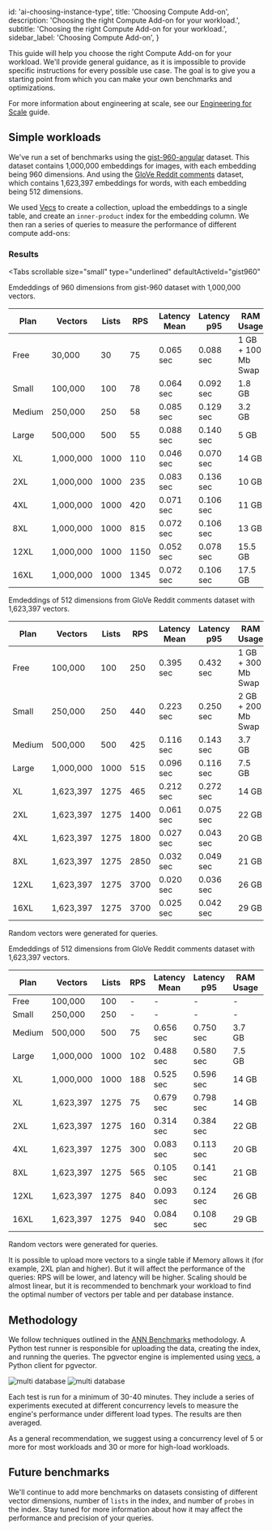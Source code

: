 
  id: 'ai-choosing-instance-type',
  title: 'Choosing Compute Add-on',
  description: 'Choosing the right Compute Add-on for your workload.',
  subtitle: 'Choosing the right Compute Add-on for your workload.',
  sidebar_label: 'Choosing Compute Add-on',
}

This guide will help you choose the right Compute Add-on for your workload. We'll provide general guidance, as it is impossible to provide specific instructions for every possible use case. The goal is to give you a starting point from which you can make your own benchmarks and optimizations.

For more information about engineering at scale, see our [Engineering for Scale](/docs/guides/ai/engineering-for-scale) guide.

## Simple workloads

We've run a set of benchmarks using the [gist-960-angular](http://corpus-texmex.irisa.fr/) dataset. This dataset contains 1,000,000 embeddings for images, with each embedding being 960 dimensions. And using the [GloVe Reddit comments](https://nlp.stanford.edu/projects/glove/) dataset, which contains 1,623,397 embeddings for words, with each embedding being 512 dimensions.

We used [Vecs](https://github.com/supabase/vecs) to create a collection, upload the embeddings to a single table, and create an `inner-product` index for the embedding column. We then ran a series of queries to measure the performance of different compute add-ons:

### Results

<Tabs
  scrollable
  size="small"
  type="underlined"
  defaultActiveId="gist960"
>
<TabPanel id="gist960" label="gist-960, probes = 10">

Emdeddings of 960 dimensions from gist-960 dataset with 1,000,000 vectors.

| Plan   | Vectors   | Lists | RPS  | Latency Mean | Latency p95 | RAM Usage          | RAM    |
| ------ | --------- | ----- | ---- | ------------ | ----------- | ------------------ | ------ |
| Free   | 30,000    | 30    | 75   | 0.065 sec    | 0.088 sec   | 1 GB + 100 Mb Swap | 1 GB   |
| Small  | 100,000   | 100   | 78   | 0.064 sec    | 0.092 sec   | 1.8 GB             | 2 GB   |
| Medium | 250,000   | 250   | 58   | 0.085 sec    | 0.129 sec   | 3.2 GB             | 4 GB   |
| Large  | 500,000   | 500   | 55   | 0.088 sec    | 0.140 sec   | 5 GB               | 8 GB   |
| XL     | 1,000,000 | 1000  | 110  | 0.046 sec    | 0.070 sec   | 14 GB              | 16 GB  |
| 2XL    | 1,000,000 | 1000  | 235  | 0.083 sec    | 0.136 sec   | 10 GB              | 32 GB  |
| 4XL    | 1,000,000 | 1000  | 420  | 0.071 sec    | 0.106 sec   | 11 GB              | 64 GB  |
| 8XL    | 1,000,000 | 1000  | 815  | 0.072 sec    | 0.106 sec   | 13 GB              | 128 GB |
| 12XL   | 1,000,000 | 1000  | 1150 | 0.052 sec    | 0.078 sec   | 15.5 GB            | 192 GB |
| 16XL   | 1,000,000 | 1000  | 1345 | 0.072 sec    | 0.106 sec   | 17.5 GB            | 256 GB |

</TabPanel>
<TabPanel id="glove512" label="GloVe-512, probes = 10">

Emdeddings of 512 dimensions from GloVe Reddit comments dataset with 1,623,397 vectors.

| Plan   | Vectors   | Lists | RPS  | Latency Mean | Latency p95 | RAM Usage          | RAM    |
| ------ | --------- | ----- | ---- | ------------ | ----------- | ------------------ | ------ |
| Free   | 100,000   | 100   | 250  | 0.395 sec    | 0.432 sec   | 1 GB + 300 Mb Swap | 1 GB   |
| Small  | 250,000   | 250   | 440  | 0.223 sec    | 0.250 sec   | 2 GB + 200 Mb Swap | 2 GB   |
| Medium | 500,000   | 500   | 425  | 0.116 sec    | 0.143 sec   | 3.7 GB             | 4 GB   |
| Large  | 1,000,000 | 1000  | 515  | 0.096 sec    | 0.116 sec   | 7.5 GB             | 8 GB   |
| XL     | 1,623,397 | 1275  | 465  | 0.212 sec    | 0.272 sec   | 14 GB              | 16 GB  |
| 2XL    | 1,623,397 | 1275  | 1400 | 0.061 sec    | 0.075 sec   | 22 GB              | 32 GB  |
| 4XL    | 1,623,397 | 1275  | 1800 | 0.027 sec    | 0.043 sec   | 20 GB              | 64 GB  |
| 8XL    | 1,623,397 | 1275  | 2850 | 0.032 sec    | 0.049 sec   | 21 GB              | 128 GB |
| 12XL   | 1,623,397 | 1275  | 3700 | 0.020 sec    | 0.036 sec   | 26 GB              | 192 GB |
| 16XL   | 1,623,397 | 1275  | 3700 | 0.025 sec    | 0.042 sec   | 29 GB              | 256 GB |

Random vectors were generated for queries.

</TabPanel>
<TabPanel id="glove512_60" label="GloVe-512, probes = 60">

Emdeddings of 512 dimensions from GloVe Reddit comments dataset with 1,623,397 vectors.

| Plan   | Vectors   | Lists | RPS | Latency Mean | Latency p95 | RAM Usage | RAM    |
| ------ | --------- | ----- | --- | ------------ | ----------- | --------- | ------ |
| Free   | 100,000   | 100   | -   | -            | -           | -         | 1 GB   |
| Small  | 250,000   | 250   | -   | -            | -           | -         | 2 GB   |
| Medium | 500,000   | 500   | 75  | 0.656 sec    | 0.750 sec   | 3.7 GB    | 4 GB   |
| Large  | 1,000,000 | 1000  | 102 | 0.488 sec    | 0.580 sec   | 7.5 GB    | 8 GB   |
| XL     | 1,000,000 | 1000  | 188 | 0.525 sec    | 0.596 sec   | 14 GB     | 16 GB  |
| XL     | 1,623,397 | 1275  | 75  | 0.679 sec    | 0.798 sec   | 14 GB     | 16 GB  |
| 2XL    | 1,623,397 | 1275  | 160 | 0.314 sec    | 0.384 sec   | 22 GB     | 32 GB  |
| 4XL    | 1,623,397 | 1275  | 300 | 0.083 sec    | 0.113 sec   | 20 GB     | 64 GB  |
| 8XL    | 1,623,397 | 1275  | 565 | 0.105 sec    | 0.141 sec   | 21 GB     | 128 GB |
| 12XL   | 1,623,397 | 1275  | 840 | 0.093 sec    | 0.124 sec   | 26 GB     | 192 GB |
| 16XL   | 1,623,397 | 1275  | 940 | 0.084 sec    | 0.108 sec   | 29 GB     | 256 GB |

Random vectors were generated for queries.

</TabPanel>
</Tabs>

<Admonition type="note">

It is possible to upload more vectors to a single table if Memory allows it (for example, 2XL plan and higher). But it will affect the performance of the queries: RPS will be lower, and latency will be higher. Scaling should be almost linear, but it is recommended to benchmark your workload to find the optimal number of vectors per table and per database instance.

</Admonition>

## Methodology

We follow techniques outlined in the [ANN Benchmarks](https://github.com/erikbern/ann-benchmarks) methodology. A Python test runner is responsible for uploading the data, creating the index, and running the queries. The pgvector engine is implemented using [vecs](https://github.com/supabase/vecs), a Python client for pgvector.

<div>
  <img
    alt="multi database"
    className="dark:hidden"
    src="/docs/img/ai/instance-type/vecs-benchmark--light.png"
  />
  <img
    alt="multi database"
    className="hidden dark:block"
    src="/docs/img/ai/instance-type/vecs-benchmark--dark.png"
  />
</div>

Each test is run for a minimum of 30-40 minutes. They include a series of experiments executed at different concurrency levels to measure the engine's performance under different load types. The results are then averaged.

As a general recommendation, we suggest using a concurrency level of 5 or more for most workloads and 30 or more for high-load workloads.

## Future benchmarks

We'll continue to add more benchmarks on datasets consisting of different vector dimensions, number of `lists` in the index, and number of `probes` in the index. Stay tuned for more information about how it may affect the performance and precision of your queries.



